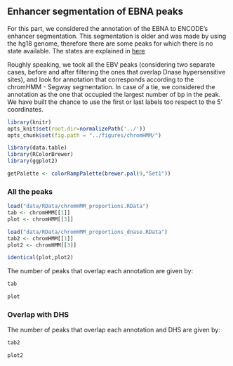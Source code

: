 
## Enhancer segmentation of EBNA peaks

For this part, we considered the annotation of the EBNA to ENCODE's
enhancer segmentation. This segmentation is older and was made by
using the hg18 genome, therefore there are some peaks for which there
is no state available. The states are explained in
[here](https://genome.ucsc.edu/cgi-bin/hgTrackUi?db=hg19&g=wgEncodeBroadHmm)

Roughly speaking, we took all the EBV peaks (considering two separate
cases, before and after filtering the ones that overlap Dnase
hypersensitive sites), and look for annotation that corresponds
according to the chromHMM - Segway segmentation. In case of a tie, we
considered the annotation as the one that occupied the largest number
of bp in the peak. We have built the chance to use the first or last
labels too respect to the 5' coordinates.

```r


library(knitr)
opts_knit$set(root.dir=normalizePath('../'))
opts_chunk$set(fig.path = "../figures/chromHMM/")

library(data.table)
library(RColorBrewer)
library(ggplot2)

getPalette <- colorRampPalette(brewer.pal(9,"Set1"))


```

### All the peaks

```r

load("data/RData/chromHMM_proportions.RData")
tab <- chromHMM[[1]]
plot <- chromHMM[[3]]

load("data/RData/chromHMM_proportions_dnase.RData")
tab2 <- chromHMM[[1]]
plot2 <- chromHMM[[3]]

```

```r
identical(plot,plot2)
```


The number of peaks that overlap each annotation are given by:

```r
tab

```

```r
plot
```

### Overlap with DHS

The number of peaks that overlap each annotation and DHS are given by:

```r
tab2

```

```r
plot2
```

